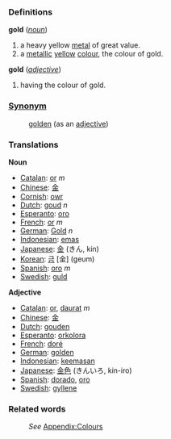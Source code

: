 ===Definitions===
;'''gold''' (''[[noun]]'')
#a heavy yellow [[metal]] of great value.
#a [[metallic]] [[yellow]] [[color|colour]], the colour of gold.
;'''gold''' (''[[adjective]]'')
#having the colour of gold.

===[[Synonym]]===
:[[golden]] (as an [[adjective]])

===Translations===

'''Noun'''
* [[Catalan]]: [[or]] ''m''
* [[Chinese]]: [[金]]
* [[Cornish]]: [[owr]]
* [[Dutch]]: [[goud]] ''n''
* [[Esperanto]]: [[oro]]
* [[French]]: [[or]] ''m''
* [[German]]: [[Gold]] ''n''
* [[Indonesian]]: [[emas]]
* [[Japanese]]: [[金]] (きん, kin)
* [[Korean]]: [[금]] [金] (geum)
* [[Spanish]]: [[oro]] ''m''
* [[Swedish]]: [[guld]]

'''Adjective'''
* [[Catalan]]: [[or]], [[daurat]] ''m''
* [[Chinese]]: [[金]]
* [[Dutch]]: [[gouden]]
* [[Esperanto]]: [[orkolora]]
* [[French]]: [[doré]]
* [[German]]: [[golden]]
* [[Indonesian]]: [[emas|keemasan]]
* [[Japanese]]: [[金色]] (きんいろ, kin-iro)
* [[Spanish]]: [[dorado]], [[oro]]
* [[Swedish]]: [[gyllene]]

===Related words===
:''See'' [[Wiktionary_Appendix:Colours|Appendix:Colours]]
